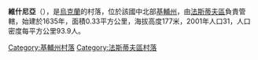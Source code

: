 {{coord|50|8|23|N|29|50|25|E|scale:30000|display=title}}

'''維什尼亞'''（{{lang-uk|Вишня}}），是[[烏克蘭|烏克蘭]]的村落，位於該國中北部[[基輔州|基輔州]]，由[[法斯蒂夫區|法斯蒂夫區]]負責管轄，始建於1635年，面積0.33平方公里，海拔高度177米，2001年人口31，人口密度每平方公里93.9人。

{{DEFAULTSORT:Вишня}}
[[Category:基輔州村落|Category:基輔州村落]]
[[Category:法斯蒂夫區村落|Category:法斯蒂夫區村落]]


{{Kiev-geo-stub}}